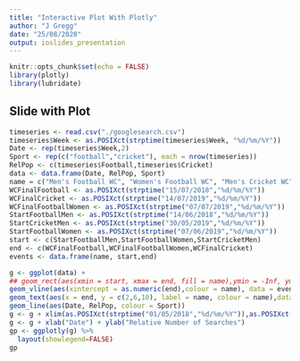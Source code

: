```yaml
---
title: "Interactive Plot With Plotly"
author: "J Gregg"
date: "25/08/2020"
output: ioslides_presentation
---
```


```r
knitr::opts_chunk$set(echo = FALSE)
library(plotly)
library(lubridate)
```

## Slide with Plot

```r
timeseries <- read.csv("./googlesearch.csv")
timeseries$Week <- as.POSIXct(strptime(timeseries$Week, "%d/%m/%Y"))
Date <- rep(timeseries$Week,2)
Sport <- rep(c("football","cricket"), each = nrow(timeseries))
RelPop <- c(timeseries$Football,timeseries$Cricket) 
data <- data.frame(Date, RelPop, Sport)
name = c("Men's Football WC", "Women's Football WC", "Men's Cricket WC")
WCFinalFootball <- as.POSIXct(strptime("15/07/2018","%d/%m/%Y"))
WCFinalCricket <- as.POSIXct(strptime("14/07/2019","%d/%m/%Y"))
WCFinalFootballWomen <- as.POSIXct(strptime("07/07/2019","%d/%m/%Y"))
StartFootballMen <- as.POSIXct(strptime("14/06/2018","%d/%m/%Y"))
StartCricketMen <- as.POSIXct(strptime("30/05/2019","%d/%m/%Y"))
StartFootballWomen <- as.POSIXct(strptime("07/06/2019","%d/%m/%Y"))
start <- c(StartFootballMen,StartFootballWomen,StartCricketMen)
end <- c(WCFinalFootball,WCFinalFootballWomen,WCFinalCricket)
events <- data.frame(name, start,end)

g <- ggplot(data) + 
## geom_rect(aes(xmin = start, xmax = end, fill = name),ymin = -Inf, ymax = Inf, alpha = 0.3, data = events) + 
geom_vline(aes(xintercept = as.numeric(end),colour = name), data = events, alpha = 0.5) +
geom_text(aes(x = end, y = c(2,6,10), label = name, colour = name),data = events, size = 3, vjust = 0) + 
geom_line(aes(Date, RelPop, colour = Sport))
g <- g + xlim(as.POSIXct(strptime("01/05/2018","%d/%m/%Y")),as.POSIXct(strptime("01/10/2019","%d/%m/%Y")))
g <- g + xlab("Date") + ylab("Relative Number of Searches")
gp <- ggplotly(g) %>%
  layout(showlegend=FALSE)
gp
```


